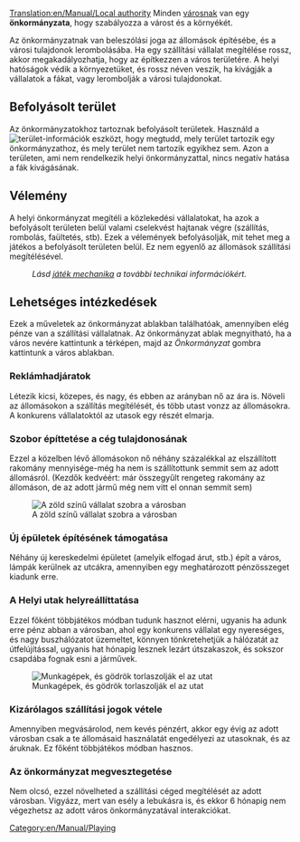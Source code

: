 [[Translation:en/Manual/Local authority]]
Minden [[en/Hu/Város|városnak]] van egy '''önkormányzata''', hogy szabályozza a várost és a környékét.  

Az önkormányzatnak van beleszólási joga az állomások építésébe, és a városi tulajdonok lerombolásába. Ha egy szállítási vállalat megítélése rossz, akkor megakadályozhatja, hogy az építkezzen a város területére. A helyi hatóságok védik a környezetüket, és rossz néven veszik, ha kivágják a vállalatok a fákat, vagy lerombolják a városi tulajdonokat.

==Befolyásolt terület==
Az önkormányzatokhoz tartoznak befolyásolt területek. Használd a [[File:en/Manual/Manual html 51cda05b.png|terület-információk]] eszközt, hogy megtudd, mely terület tartozik egy önkormányzathoz, és mely terület nem tartozik egyikhez sem. Azon a területen, ami nem rendelkezik helyi önkormányzattal, nincs negatív hatása a fák kivágásának.

==Vélemény==
A helyi önkormányzat megítéli a közlekedési vállalatokat, ha azok a befolyásolt területen belül valami cselekvést hajtanak végre (szállítás, rombolás, faültetés, stb). Ezek a vélemények befolyásolják, mit tehet meg a játékos a befolyásolt területen belül. Ez nem egyenlő az állomások szállítási megítélésével.
:''Lásd [[en/Hu/Játék mechanika#onkormanyzat-megitelese|játék mechanika]] a további technikai információkért.''

==Lehetséges intézkedések==
Ezek a műveletek az önkormányzat ablakban találhatóak, amennyiben elég pénze van a szállítási vállalatnak. Az önkormányzat ablak megnyitható, ha a város nevére kattintunk a térképen, majd az ''Önkormányzat'' gombra kattintunk a város ablakban.

===Reklámhadjáratok===
Létezik kicsi, közepes, és nagy, és ebben az arányban nő az ára is. Növeli az állomásokon a szállítás megítélését, és több utast vonzz az állomásokra. A konkurens vállalatoktól az utasok egy részét elmarja.

===Szobor építtetése a cég tulajdonosának===
Ezzel a közelben lévő állomásokon nő néhány százalékkal az elszállított rakomány mennyisége-még ha nem is szállítottunk semmit sem az adott állomásról. (Kezdők kedvéért: már összegyűlt rengeteg rakomány az állomáson, de az adott jármű még nem vitt el onnan semmit sem)

[[File:hu/Manual/Varos-10.png|center|frame|A zöld színű vállalat szobra a városban]]

===Új épületek építésének támogatása===
Néhány új kereskedelmi épületet (amelyik elfogad árut, stb.) épít a város, lámpák kerülnek az utcákra, amennyiben egy meghatározott pénzösszeget kiadunk erre.

===A Helyi utak helyreállíttatása===
Ezzel főként többjátékos módban tudunk hasznot elérni, ugyanis ha adunk erre pénz abban a városban, ahol egy konkurens vállalat egy nyereséges, és nagy buszhálózatot üzemeltet, könnyen tönkretehetjük a hálózatát az útfelújítással, ugyanis hat hónapig lesznek lezárt útszakaszok, és sokszor csapdába fognak esni a járművek.

[[File:hu/Manual/Varos-9.png|center|frame|Munkagépek, és gödrök torlaszolják el az utat]]

===Kizárólagos szállítási jogok vétele===
Amennyiben megvásárolod, nem kevés pénzért, akkor egy évig az adott városban csak a te állomásaid használatát engedélyezi az utasoknak, és az áruknak. Ez főként többjátékos módban hasznos. 

===Az önkormányzat megvesztegetése===
Nem olcsó, ezzel növelheted a szállítási céged megítélését az adott városban. Vigyázz, mert van esély a lebukásra is, és ekkor 6 hónapig nem végezhetsz az adott város önkormányzatával interakciókat.

[[Category:en/Manual/Playing]]